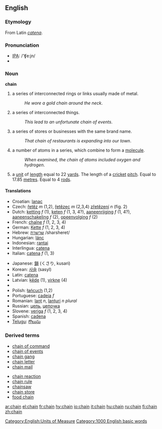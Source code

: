 ==English==

===Etymology===
From Latin ''[[catena]]''.

===Pronunciation===
*[[w:IPA|IPA]]: /'ʧe:jn/
*{{audio|en-us-chain.ogg|Audio (US)}}

===Noun===
'''chain'''
#a series of interconnected rings or links usually made of metal. 
#:''He wore a gold chain around the neck''.
#a series of interconnected things.
#:''This lead to an unfortunate chain of events''.
#a series of stores or businesses with the same brand name.
#:''That chain of restaurants is expanding into our town''.
#a number of atoms in a series, which combine to form a [[molecule]].
#:''When examined, the chain of atoms included oxygen and hydrogen''.
#a [[unit]] of [[length]] equal to 22 [[yard]]s. The length of a [[cricket]] [[pitch]]. Equal to 17.85 [[metre]]s. Equal to 4 [[rod]]s.

====Translations====
{{top}}
*Croatian: [[lanac]]
*Czech: [[řetěz]] ''m'' (1,2), [[řetězec]] ''m'' (2,3,4) [[zřetězení]] ''n'' (fig. 2)
*Dutch: [[ketting]] ''f'' (1), [[keten]] ''f'' (1, 3, 4?), [[aaneenrijging]] ''f'' (1, 4?), [[aaneenschakeling]] ''f'' (2), [[opeenvolging]] ''f'' (2)
*French: [[chaîne]] ''f'' (1, 2, 3, 4)
*German: [[Kette]] ''f'' (1, 2, 3, 4)
*Hebrew: [[:he:שרשרת|שרשרת]] /sharsheret/
*Hungarian: [[lánc]]
*Indonesian: [[rantai]]
*Interlingua: [[catena]]
*Italian: [[catena#Italian|catena]] ''f'' (1, 3)
{{mid}}
*Japanese: [[鎖]] (くさり, kusari)
*Korean: [[:ko:사슬|사슬]] (sasyl) 
*Latin: [[catena#Latin|catena]]
*Latvian: [[ķēde]] {{f}} (1), [[virkne]] {{f}} (4)
*{{Malayalam|ചങ്ങല}}
*Polish: [[łańcuch]] (1,2)
*Portuguese: [[cadeia]] ''f''
*Romanian: [[lanţ]] ''n'', [[lanţuri]] ''n plural''
*Russian: [[:ru:цепь|цепь]], [[:ru:цепочка|цепочка]]
*Slovene: [[veriga]] ''f'' (1, 2, 3, 4)
*Spanish: [[cadena]]
*[[Telugu]]: [[గొలుసు]]
{{bottom}}

===Derived terms===
{{top2}}
*[[chain of command]]
*[[chain of events]]
*[[chain gang]]
*[[chain letter]]
*[[chain mail]]
{{mid2}}
*[[chain reaction]]
*[[chain rule]]
*[[chainsaw]]
*[[chain store]]
*[[food chain]]
{{bottom}}

[[Category:English:Units of Measure]]
[[Category:1000 English basic words]]

[[ar:chain]]
[[el:chain]]
[[fr:chain]]
[[hy:chain]]
[[io:chain]]
[[it:chain]]
[[hu:chain]]
[[ru:chain]]
[[fi:chain]]
[[zh:chain]]